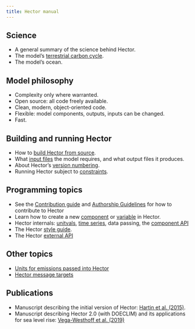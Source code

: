 ```yaml
---
title: Hector manual
---
```


Science
--------------------
* A general summary of the science behind Hector.
* The model's [terrestrial carbon cycle](SimpleNBox.html).
* The model's ocean.

Model philosophy
--------------------
* Complexity only where warranted.
* Open source: all code freely available.
* Clean, modern, object-oriented code.
* Flexible: model components, outputs, inputs can be changed.
* Fast.

Building and running Hector
--------------------
* How to [build Hector from source](BuildHector.html).
* What [input files](InputFiles.html) the model requires, and what output files it produces.
* About Hector's [version numbering](VersionNumbers.html).
* Running Hector subject to [constraints](Constraints.html).

Programming topics
--------------------
* See the [Contribution guide](ContributionsGuide.html) and [Authorship Guidelines](AuthorshipGuidelines.html) for how to contribute to Hector
* Learn how to create a new [component](AddNewComponent.html) or [variable](AddNewVariable.html) in Hector.
* Hector internals: [unitvals](Unitvals.html), [time series](TimeSeries.html), data passing, the [component API](ComponentAPI.html)
* The Hector [style guide](StyleGuide.html).
* The Hector [external API](Hector-External-API.html)

Other topics
------------
* [Units for emissions passed into Hector](Hector-Units.html)
* [Hector message targets](Hector-Message-Targets.html)

Publications
--------------------
* Manuscript describing the initial version of Hector: [Hartin et al. (2015)](http://www.geosci-model-dev-discuss.net/7/7075/2014/gmdd-7-7075-2014.html).
* Manuscript describing Hector 2.0 (with DOECLIM) and its applications for sea level rise: [Vega-Westhoff et al. (2019)](https://doi.org/10.1029/2018EF001082)
